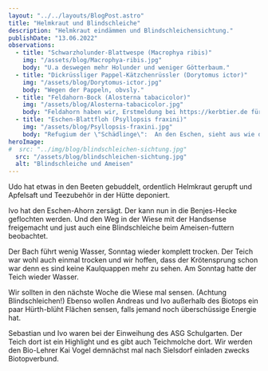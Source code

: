 ```yaml
---
layout: "../../layouts/BlogPost.astro"
title: "Helmkraut und Blindschleiche"
description: "Helmkraut eindämmen und Blindschleichensichtung."
publishDate: "13.06.2022"
observations:
  - title: "Schwarzholunder-Blattwespe (Macrophya ribis)"
    img: "/assets/blog/Macrophya-ribis.jpg"
    body: "U.a deswegen mehr Holunder und weniger Götterbaum."
  - title: "Dickrüssliger Pappel-Kätzchenrüssler (Dorytomus ictor)"
    img: "/assets/blog/Dorytomus-ictor.jpg"
    body: "Wegen der Pappeln, obvsly."
  - title: "Feldahorn-Bock (Alosterna tabacicolor)"
    img: "/assets/blog/Alosterna-tabacicolor.jpg"
    body: "Feldahorn haben wir, Erstmeldung bei https://kerbtier.de für MTB 5007 Köln 😎."
  - title: "Eschen-Blattfloh (Psyllopsis fraxini)"
    img: "/assets/blog/Psyllopsis-fraxini.jpg"
    body: "Refugium der \"Schädlinge\":  An den Eschen, sieht aus wie die Kräuselkrankheit."
heroImage:
#  src: "../img/blog/blindschleichen-sichtung.jpg"
  src: "/assets/blog/blindschleichen-sichtung.jpg"
  alt: "Blindschleiche und Ameisen"
---
```



Udo hat etwas in den Beeten gebuddelt, ordentlich Helmkraut gerupft und Apfelsaft und Teezubehör in der Hütte deponiert.

Ivo hat den Eschen-Ahorn zersägt. Der kann nun in die Benjes-Hecke geflochten werden.
Und den Weg in der Wiese mit der Handsense freigemacht und just auch eine Blindschleiche beim Ameisen-futtern beobachtet.

Der Bach führt wenig Wasser, Sonntag wieder komplett trocken.
Der Teich war wohl auch einmal trocken und wir hoffen, dass der Krötensprung schon war denn es sind keine Kaulquappen mehr zu sehen.
Am Sonntag hatte der Teich wieder Wasser.

Wir sollten in den nächste Woche die Wiese mal sensen. (Achtung Blindschleichen!)
Ebenso wollen Andreas und Ivo außerhalb des Biotops ein paar Hürth-blüht Flächen sensen, falls jemand noch überschüssige Energie hat.

Sebastian und Ivo waren bei der Einweihung des ASG Schulgarten.
Der Teich dort ist ein Highlight und es gibt auch Teichmolche dort.
Wir werden den Bio-Lehrer Kai Vogel demnächst mal nach Sielsdorf einladen zwecks Biotopverbund.

<Cards observations={frontmatter.observations} />
